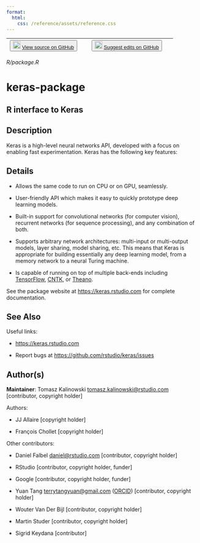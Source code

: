 ```yaml
---
format:
  html:
    css: /reference/assets/reference.css
---
```


| <button class="button"> ![](/reference/assets/GitHub-Mark-32px.png){width="20"} [View source on GitHub](https://github.com/rstudio/keras//blob/main/R/package.R) </button> | <button class="button"> ![](/reference/assets/GitHub-Mark-32px.png){width="20"} [Suggest edits on GitHub](https://github.com/rstudio/keras//edit/main/R/package.R) </button> |
|:------------------------------:|:--------------------------------------:|

*R/package.R*

# keras-package

## R interface to Keras

## Description
Keras is a high-level neural networks API, developed with a focus on enabling fast experimentation. Keras has the following key features: 




## Details

- Allows the same code to run on CPU or on GPU, seamlessly. 

- User-friendly API which makes it easy to quickly prototype deep learning models. 

- Built-in support for convolutional networks (for computer vision), recurrent networks (for sequence processing), and any combination of both. 

- Supports arbitrary network architectures: multi-input or multi-output models, layer sharing, model sharing, etc. This means that Keras is appropriate for building essentially any deep learning model, from a memory network to a neural Turing machine. 

- Is capable of running on top of multiple back-ends including [TensorFlow](https://github.com/tensorflow/tensorflow), [CNTK](https://github.com/Microsoft/cntk), or [Theano](https://github.com/Theano/Theano). 

See the package website at [https://keras.rstudio.com](https://keras.rstudio.com) for complete documentation. 





## See Also

Useful links: 

  

- [https://keras.rstudio.com](https://keras.rstudio.com)

  

- Report bugs at [https://github.com/rstudio/keras/issues](https://github.com/rstudio/keras/issues)

## Author(s)

**Maintainer**: Tomasz Kalinowski [tomasz.kalinowski@rstudio.com](tomasz.kalinowski@rstudio.com) [contributor, copyright holder] 

Authors: 

  

- JJ Allaire [copyright holder]   

- François Chollet [copyright holder] 

Other contributors: 

  

- Daniel Falbel [daniel@rstudio.com](daniel@rstudio.com) [contributor, copyright holder]   

- RStudio [contributor, copyright holder, funder]   

- Google [contributor, copyright holder, funder]   

- Yuan Tang [terrytangyuan@gmail.com](terrytangyuan@gmail.com) ([ORCID](https://orcid.org/0000-0001-5243-233X)) [contributor, copyright holder]   

- Wouter Van Der Bijl [contributor, copyright holder]   

- Martin Studer [contributor, copyright holder]   

- Sigrid Keydana [contributor] 
